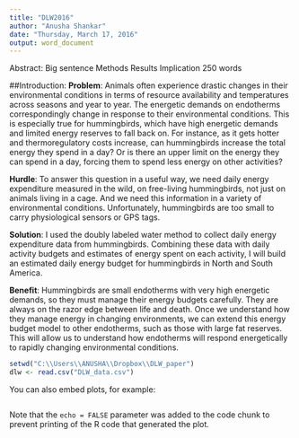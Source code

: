 ```yaml
---
title: "DLW2016"
author: "Anusha Shankar"
date: "Thursday, March 17, 2016"
output: word_document
---
```

Abstract:
Big sentence
Methods
Results
Implication
250 words

##Introduction:
**Problem**: Animals often experience drastic changes in their environmental conditions in terms of resource availability and temperatures across seasons and year to year. The energetic demands on endotherms correspondingly change in response to their environmental conditions. This is especially true for hummingbirds, which have high energetic demands and limited energy reserves to fall back on. For instance, as it gets hotter and thermoregulatory costs increase, can hummingbirds increase the total energy they spend in a day? Or is there an upper limit on the energy they can spend in a day, forcing them to spend less energy on other activities?

**Hurdle**: To answer this question in a useful way, we need daily energy expenditure measured in the wild, on free-living hummingbirds, not just on animals living in a cage. And we need this information in a variety of environmental conditions. Unfortunately, hummingbirds are too small to carry physiological sensors or GPS tags.

**Solution**: I used the doubly labeled water method to collect daily energy expenditure data from hummingbirds. Combining these data with daily activity budgets and estimates of energy spent on each activity, I will build an estimated daily energy budget for hummingbirds in North and South America.

**Benefit**: Hummingbirds are small endotherms with very high energetic demands, so they must manage their energy budgets carefully. They are always on the razor edge between life and death. Once we understand how they manage energy in changing environments, we can extend this energy budget model to other endotherms, such as those with large fat reserves. This will allow us to understand how endotherms will respond energetically to rapidly changing environmental conditions.


```r
setwd("C:\\Users\\ANUSHA\\Dropbox\\DLW_paper")
dlw <- read.csv("DLW_data.csv")

```

You can also embed plots, for example:

```r

```

Note that the `echo = FALSE` parameter was added to the code chunk to prevent printing of the R code that generated the plot.
